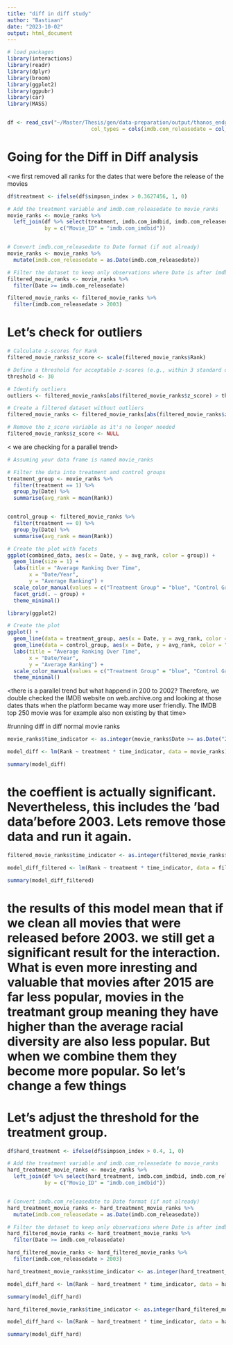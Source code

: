 ```yaml
---
title: "diff in diff study"
author: "Bastiaan"
date: "2023-10-02"
output: html_document
---
```


```r
# load packages
library(interactions)
library(readr)
library(dplyr)
library(broom)
library(ggplot2)
library(ggpubr)
library(car)
library(MASS)


df <- read_csv("~/Master/Thesis/gen/data-preparation/output/thanos_endgame.csv", 
                           col_types = cols(imdb.com_releasedate = col_datetime(format = "%Y-%d-%m")))
```


# Going for the Diff in Diff analysis
<we first removed all ranks for the dates that were before the release of the movies 
```r
df$treatment <- ifelse(df$simpson_index > 0.3627456, 1, 0)

# Add the treatment variable and imdb.com_releasedate to movie_ranks
movie_ranks <- movie_ranks %>%
  left_join(df %>% select(treatment, imdb.com_imdbid, imdb.com_releasedate), 
            by = c("Movie_ID" = "imdb.com_imdbid"))


# Convert imdb.com_releasedate to Date format (if not already)
movie_ranks <- movie_ranks %>%
  mutate(imdb.com_releasedate = as.Date(imdb.com_releasedate))

# Filter the dataset to keep only observations where Date is after imdb.com_releasedate
filtered_movie_ranks <- movie_ranks %>%
  filter(Date >= imdb.com_releasedate)

filtered_movie_ranks <- filtered_movie_ranks %>%
  filter(imdb.com_releasedate > 2003)


```

# Let's check for outliers
<we removed a few outliers> 
```r
# Calculate z-scores for Rank
filtered_movie_ranks$z_score <- scale(filtered_movie_ranks$Rank)

# Define a threshold for acceptable z-scores (e.g., within 3 standard deviations)
threshold <- 30

# Identify outliers
outliers <- filtered_movie_ranks[abs(filtered_movie_ranks$z_score) > threshold, ]

# Create a filtered dataset without outliers
filtered_movie_ranks <- filtered_movie_ranks[abs(filtered_movie_ranks$z_score) <= threshold, ]

# Remove the z_score variable as it's no longer needed
filtered_movie_ranks$z_score <- NULL

```


< we are checking for a parallel trend> 

```r
# Assuming your data frame is named movie_ranks

# Filter the data into treatment and control groups
treatment_group <- movie_ranks %>%
  filter(treatment == 1) %>%
  group_by(Date) %>%
  summarise(avg_rank = mean(Rank))


control_group <- filtered_movie_ranks %>%
  filter(treatment == 0) %>%
  group_by(Date) %>%
  summarise(avg_rank = mean(Rank))

```

```r
# Create the plot with facets
ggplot(combined_data, aes(x = Date, y = avg_rank, color = group)) +
  geom_line(size = 1) +
  labs(title = "Average Ranking Over Time",
       x = "Date/Year",
       y = "Average Ranking") +
  scale_color_manual(values = c("Treatment Group" = "blue", "Control Group" = "red")) +
  facet_grid(. ~ group) +
  theme_minimal()
```

```r
library(ggplot2)

# Create the plot
ggplot() +
  geom_line(data = treatment_group, aes(x = Date, y = avg_rank, color = "Treatment Group"), size = 1) +
  geom_line(data = control_group, aes(x = Date, y = avg_rank, color = "Control Group"), size = 1) +
  labs(title = "Average Ranking Over Time",
       x = "Date/Year",
       y = "Average Ranking") +
  scale_color_manual(values = c("Treatment Group" = "blue", "Control Group" = "red")) +
  theme_minimal()
```
<there is a parallel trend but what happend in 200 to 2002? Therefore, we double checked the IMDB website on web.archive.org and looking at those dates thats when the platform became way more user friendly. The IMDB top 250 movie was for example also non existing by that time> 

#running diff in diff normal movie ranks
```r
movie_ranks$time_indicator <- as.integer(movie_ranks$Date >= as.Date("2015-02-01"))

model_diff <- lm(Rank ~ treatment * time_indicator, data = movie_ranks)

summary(model_diff)

```
# the coeffient is actually significant. Nevertheless, this includes the 'bad data'before 2003. Lets remove those data and run it again. 

```r
filtered_movie_ranks$time_indicator <- as.integer(filtered_movie_ranks$Date >= as.Date("2015-02-01"))

model_diff_filtered <- lm(Rank ~ treatment * time_indicator, data = filtered_movie_ranks)

summary(model_diff_filtered)
```
# the results of this model mean that if we clean all movies that were released before 2003. we still get a significant result for the interaction. What is even more inresting and valuable that movies after 2015 are far less popular, movies in the treatmant group meaning they have higher than the average racial diversity are also less popular. But when we combine them they become more popular. So let's change a few things 

# Let's adjust the threshold for the treatment group. 
```r
df$hard_treatment <- ifelse(df$simpson_index > 0.4, 1, 0)

# Add the treatment variable and imdb.com_releasedate to movie_ranks
hard_treatment_movie_ranks <- movie_ranks %>%
  left_join(df %>% select(hard_treatment, imdb.com_imdbid, imdb.com_releasedate), 
            by = c("Movie_ID" = "imdb.com_imdbid"))


# Convert imdb.com_releasedate to Date format (if not already)
hard_treatment_movie_ranks <- hard_treatment_movie_ranks %>%
  mutate(imdb.com_releasedate = as.Date(imdb.com_releasedate))

# Filter the dataset to keep only observations where Date is after imdb.com_releasedate
hard_filtered_movie_ranks <- hard_treatment_movie_ranks %>%
  filter(Date >= imdb.com_releasedate)

hard_filtered_movie_ranks <- hard_filtered_movie_ranks %>%
  filter(imdb.com_releasedate > 2003)
```



```r
hard_treatment_movie_ranks$time_indicator <- as.integer(hard_treatment_movie_ranks$Date >= as.Date("2015-02-01"))

model_diff_hard <- lm(Rank ~ hard_treatment * time_indicator, data = hard_treatment_movie_ranks)

summary(model_diff_hard)

```

```r
hard_filtered_movie_ranks$time_indicator <- as.integer(hard_filtered_movie_ranks$Date >= as.Date("2015-02-01"))

model_diff_hard <- lm(Rank ~ hard_treatment * time_indicator, data = hard_filtered_movie_ranks)

summary(model_diff_hard)

```

